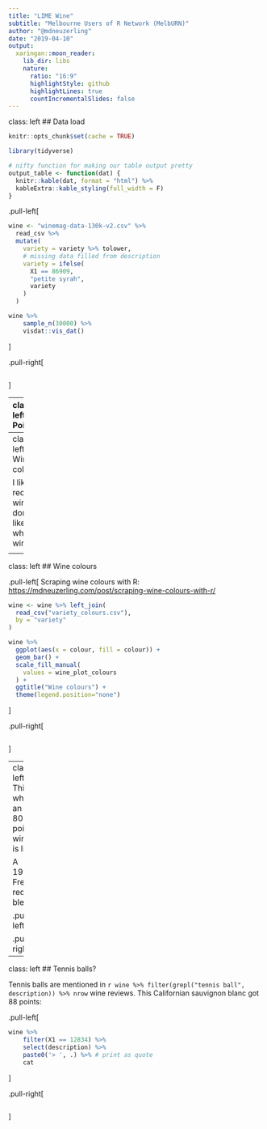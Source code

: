 ```yaml
---
title: "LIME Wine"
subtitle: "Melbourne Users of R Network (MelbURN)"
author: "@mdneuzerling"
date: "2019-04-10"
output:
  xaringan::moon_reader:
    lib_dir: libs
    nature:
      ratio: "16:9"
      highlightStyle: github
      highlightLines: true
      countIncrementalSlides: false
---
```

class: left
## Data load

```r
knitr::opts_chunk$set(cache = TRUE)

library(tidyverse)

# nifty function for making our table output pretty
output_table <- function(dat) {
  knitr::kable(dat, format = "html") %>% 
  kableExtra::kable_styling(full_width = F)
}
```

.pull-left[
```r
wine <- "winemag-data-130k-v2.csv" %>% 
  read_csv %>%
  mutate(
    variety = variety %>% tolower,
    # missing data filled from description
    variety = ifelse(
      X1 == 86909, 
      "petite syrah", 
      variety
    ) 
  )
```

```r
wine %>% 
    sample_n(30000) %>% 
    visdat::vis_dat()
```
]

.pull-right[
```r
```
]

---
class: left
## Points

.pull-left[
Wine is rated from 80 to 100 *points*:

```r
red_wine_colour <- "#59121C"
white_wine_colour <- "#EADB9F"
rosé_wine_colour <- "#F5C0A2"
wine_plot_colours <- c(
  "red" = red_wine_colour, 
  "white" = white_wine_colour,
  "rosé" = rosé_wine_colour
)

wine %>% ggplot(aes(x = points)) + 
  geom_histogram(
    bins = nrow(wine %>% distinct(points)),
    colour = white_wine_colour,
    fill = red_wine_colour
  )
```

Thanks to Deanna Neuzerling for the colour scheme!
]

.pull-right[
```r
```
]

---
class: left
## Wine colours

I like red wine. I don't like white wine.

<center>
<img src="wine-tasting-notes.jpg" alt="The top half of a page of wine tasting notes. The white wines are noted as tasting white. There are no notes for the red wines." style="width: 55%; height: 55%;"></img>
</center>


---
class: left
## Wine colours

.pull-left[
Scraping wine colours with R:
[https://mdneuzerling.com/post/scraping-wine-colours-with-r/](https://mdneuzerling.com/post/scraping-wine-colours-with-r/)

```r
wine <- wine %>% left_join(
  read_csv("variety_colours.csv"),
  by = "variety"
)
```

```r
wine %>% 
  ggplot(aes(x = colour, fill = colour)) + 
  geom_bar() + 
  scale_fill_manual(
    values = wine_plot_colours
  ) + 
  ggtitle("Wine colours") +
  theme(legend.position="none")
```
]

.pull-right[
```r
```
]

---
class: left
## This is what an 80-point wine is like

A 1998 French red blend:

.pull-left[
```r
wine %>% 
    filter(X1 == 11086) %>% 
    select(description) %>% 
    paste0('> ', .) %>% # print as quote
    cat
```
]

.pull-right[
```r
```
]

---
class: left
## Tennis balls?

Tennis balls are mentioned in `r wine %>% filter(grepl("tennis ball", description)) %>% nrow` wine reviews. This Californian sauvignon blanc got 88 points:

.pull-left[
```r
wine %>% 
    filter(X1 == 12834) %>% 
    select(description) %>% 
    paste0('> ', .) %>% # print as quote
    cat
```
]

.pull-right[
```r
```
]









